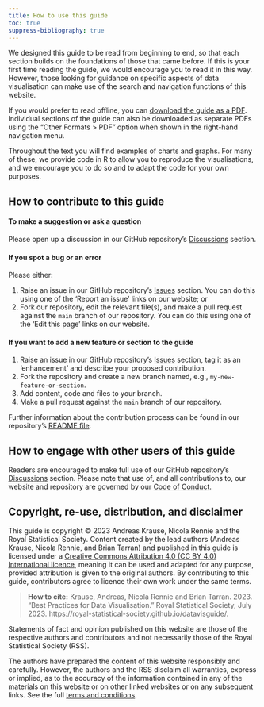 ```yaml
---
title: How to use this guide
toc: true
suppress-bibliography: true
---
```


We designed this guide to be read from beginning to end, so that each section builds on the foundations of those that came before. If this is your first time reading the guide, we would encourage you to read it in this way. However, those looking for guidance on specific aspects of data visualisation can make use of the search and navigation functions of this website.

If you would prefer to read offline, you can [download the guide as a PDF](RSS-data-vis-guide.pdf). Individual sections of the guide can also be downloaded as separate PDFs using the "Other Formats \> PDF" option when shown in the right-hand navigation menu.

Throughout the text you will find examples of charts and graphs. For many of these, we provide code in R to allow you to reproduce the visualisations, and we encourage you to do so and to adapt the code for your own purposes.

## How to contribute to this guide

#### To make a suggestion or ask a question

Please open up a discussion in our GitHub repository's [Discussions](https://github.com/royal-statistical-society/datavisguide/discussions) section.

#### If you spot a bug or an error

Please either:

1.  Raise an issue in our GitHub repository's [Issues](https://github.com/royal-statistical-society/datavisguide/issues) section. You can do this using one of the 'Report an issue' links on our website; or
2.  Fork our repository, edit the relevant file(s), and make a pull request against the `main` branch of our repository. You can do this using one of the 'Edit this page' links on our website.

#### If you want to add a new feature or section to the guide

1.  Raise an issue in our GitHub repository's [Issues](https://github.com/royal-statistical-society/datavisguide/issues) section, tag it as an 'enhancement' and describe your proposed contribution.
2.  Fork the repository and create a new branch named, e.g., `my-new-feature-or-section`.
3.  Add content, code and files to your branch.
4.  Make a pull request against the `main` branch of our repository.

Further information about the contribution process can be found in our repository's [README file](https://github.com/royal-statistical-society/datavisguide/tree/main#readme).

## How to engage with other users of this guide

Readers are encouraged to make full use of our GitHub repository's [Discussions](https://github.com/royal-statistical-society/datavisguide/discussions) section. Please note that use of, and all contributions to, our website and repository are governed by our [Code of Conduct](ts-and-cs.qmd#contributor-covenant-code-of-conduct).

## Copyright, re-use, distribution, and disclaimer

This guide is copyright © 2023 Andreas Krause, Nicola Rennie and the Royal Statistical Society. Content created by the lead authors (Andreas Krause, Nicola Rennie, and Brian Tarran) and published in this guide is licensed under a [Creative Commons Attribution 4.0 (CC BY 4.0) International licence](http://creativecommons.org/licenses/by/4.0/?ref=chooser-v1), meaning it can be used and adapted for any purpose, provided attribution is given to the original authors. By contributing to this guide, contributors agree to licence their own work under the same terms.

> **How to cite:** Krause, Andreas, Nicola Rennie and Brian Tarran. 2023. "Best Practices for Data Visualisation." Royal Statistical Society, July 2023. https://royal-statistical-society.github.io/datavisguide/.

Statements of fact and opinion published on this website are those of the respective authors and contributors and not necessarily those of the Royal Statistical Society (RSS).

The authors have prepared the content of this website responsibly and carefully. However, the authors and the RSS disclaim all warranties, express or implied, as to the accuracy of the information contained in any of the materials on this website or on other linked websites or on any subsequent links. See the full [terms and conditions](ts-and-cs.qmd).
